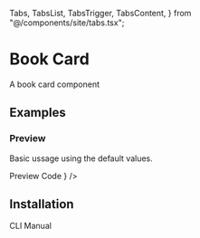   Tabs,
  TabsList,
  TabsTrigger,
  TabsContent,
} from "@/components/site/tabs.tsx";


# Book Card

A book card component

## Examples

### Preview

Basic ussage using the default values.

<Tabs defaultValue="preview" className="">
  <TabsList>
    <TabsTrigger value="preview">Preview</TabsTrigger>
    <TabsTrigger value="code">Code</TabsTrigger>
  </TabsList>
  <TabsContent value="preview">
    <ComponentRenderer component={<BookCardPreview />} />
  </TabsContent>
  <TabsContent value="code">
    <CodeBlock filePath="src/app/docs/book-card/book-card-preview.tsx" />
  </TabsContent>
</Tabs>

## Installation

<Tabs defaultValue="cli" className="">
  <TabsList>
    <TabsTrigger value="cli">CLI</TabsTrigger>
    <TabsTrigger value="manual">Manual</TabsTrigger>
  </TabsList>
  <TabsContent value="cli">
    <Cli command={`add "https://berlix.vercel.app/registry/book-card.json"`} />
  </TabsContent>

  <TabsContent value="manual">
    <CodeBlock filePath="src/components/core/book-card.tsx" />
  </TabsContent>
</Tabs>
